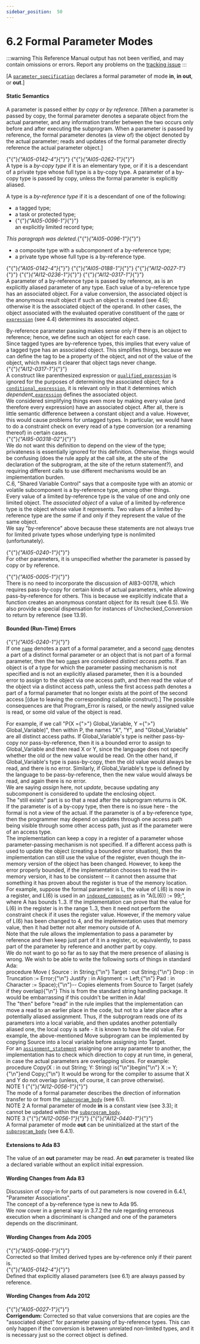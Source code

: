 ---
sidebar_position:  50
---

# 6.2 Formal Parameter Modes

:::warning
This Reference Manual output has not been verified,
and may contain omissions or errors.
Report any problems on the [tracking issue](https://github.com/ada-lang-io/ada-lang-io/issues/20)
:::


<p>[A <code><a href="../AA-6/AA-6.1#S0207">parameter_specification</a></code> declares a formal parameter of mode <strong>in</strong>, <strong>in out</strong>, or <strong>out</strong>.] <br /></p>


#### Static Semantics

<p>A parameter is passed either <em>by copy</em> or <em>by reference</em>. [When a parameter is passed by copy, the formal parameter denotes a separate object from the actual parameter, and any information transfer between the two occurs only before and after executing the subprogram. When a parameter is passed by reference, the formal parameter denotes (a view of) the object denoted by the actual parameter; reads and updates of the formal parameter directly reference the actual parameter object.]<br /></p>

<p>{"{"}<em>{"AI05-0142-4"}</em>{"}"} {"{"}<em>{"AI05-0262-1"}</em>{"}"} <br />A type is a <em>by-copy type</em> if it is an elementary type, or if it is a descendant of a private type whose full type is a by-copy type. A parameter of a by-copy type is passed by copy, unless the formal parameter is explicitly aliased.<br /></p>

<p>A type is a <em>by-reference type</em> if it is a descendant of one of the following: <br /></p>

<ul>
<li>a tagged type;<br /></li>
<li>a task or protected type;<br /></li>
<li>{"{"}<em>{"AI05-0096-1"}</em>{"}"} <br />an explicitly limited record type; <br /></li>
</ul>
<Admonition type="aarm" aarm="note" title="Note: ">
<em>This paragraph was deleted.</em>{"{"}<em>{"AI05-0096-1"}</em>{"}"} <br /></Admonition>

<ul>
<li>a composite type with a subcomponent of a by-reference type;<br /></li>
<li>a private type whose full type is a by-reference type. <br /></li>
</ul>
<p>{"{"}<em>{"AI05-0142-4"}</em>{"}"} {"{"}<em>{"AI05-0188-1"}</em>{"}"} {"{"}<em>{"AI12-0027-1"}</em>{"}"} {"{"}<em>{"AI12-0236-1"}</em>{"}"} {"{"}<em>{"AI12-0317-1"}</em>{"}"} <br />A parameter of a by-reference type is passed by reference, as is an explicitly aliased parameter of any type. Each value of a by-reference type has an associated object. For a value conversion, the associated object is the anonymous result object if such an object is created (see 4.6); otherwise it is the associated object of the operand.  In other cases, the object associated with the evaluated operative constituent of the <code><a href="../AA-4/AA-4.1#S0091">name</a></code> or <code><a href="../AA-4/AA-4.4#S0132">expression</a></code> (see 4.4) determines its associated object.<br /></p>

<Admonition type="aarm" aarm="ramification" title="Ramification: ">
<strong></strong>By-reference parameter passing makes sense only if there is an object to reference; hence, we define such an object for each case.<br /></Admonition>

<Admonition type="aarm" aarm="note" title="Note: ">
Since tagged types are by-reference types, this implies that every value of a tagged type has an associated object. This simplifies things, because we can define the tag to be a property of the object, and not of the value of the object, which makes it clearer that object tags never change.<br /></Admonition>

<Admonition type="aarm" aarm="note" title="Note: ">
{"{"}<em>{"AI12-0317-1"}</em>{"}"} <br />A construct like parenthesized expression or <code><a href="../AA-4/AA-4.7#S0163">qualified_expression</a></code> is ignored for the purposes of determining the associated object; for a <code><a href="../AA-4/AA-4.5#S0148">conditional_expression</a></code>, it is relevant only in that it determines which <em>dependent_</em><code><a href="../AA-4/AA-4.4#S0132">expression</a></code> defines the associated object.<br /></Admonition>

<Admonition type="aarm" aarm="note" title="Note: ">
We considered simplifying things even more by making every value (and therefore every expression) have an associated object. After all, there is little semantic difference between a constant object and a value. However, this would cause problems for untagged types. In particular, we would have to do a constraint check on every read of a type conversion (or a renaming thereof) in certain cases.<br /></Admonition>

<Admonition type="aarm" aarm="note" title="Note: ">
{"{"}<em>{"AI95-00318-02"}</em>{"}"} <br />We do not want this definition to depend on the view of the type; privateness is essentially ignored for this definition. Otherwise, things would be confusing (does the rule apply at the call site, at the site of the declaration of the subprogram, at the site of the return statement?), and requiring different calls to use different mechanisms would be an implementation burden.<br /></Admonition>

<Admonition type="aarm" aarm="note" title="Note: ">
C.6, "Shared Variable Control" says that a composite type with an atomic or volatile subcomponent is a by-reference type, among other things.<br /></Admonition>

<Admonition type="aarm" aarm="note" title="Note: ">
Every value of a limited by-reference type is the value of one and only one limited object. The <em>associated object</em> of a value of a limited by-reference type is the object whose value it represents. Two values of a limited by-reference type are the <em>same</em> if and only if they represent the value of the same object.<br /></Admonition>

<Admonition type="aarm" aarm="note" title="Note: ">
We say "by-reference" above because these statements are not always true for limited private types whose underlying type is nonlimited (unfortunately). <br /></Admonition>

<p>{"{"}<em>{"AI05-0240-1"}</em>{"}"} <br />For other parameters, it is unspecified whether the parameter is passed by copy or by reference. <br /></p>

<Admonition type="aarm" aarm="discussion" title="Discussion: ">
<strong></strong>{"{"}<em>{"AI05-0005-1"}</em>{"}"} <br />There is no need to incorporate the discussion of AI83-00178, which requires pass-by-copy for certain kinds of actual parameters, while allowing pass-by-reference for others. This is because we explicitly indicate that a function creates an anonymous constant object for its result (see 6.5). We also provide a special dispensation for instances of Unchecked_Conversion to return by reference (see 13.9). <br /></Admonition>


#### Bounded (Run-Time) Errors

<p>{"{"}<em>{"AI05-0240-1"}</em>{"}"} <br />If one <code><a href="../AA-4/AA-4.1#S0091">name</a></code> denotes a part of a formal parameter, and a second <code><a href="../AA-4/AA-4.1#S0091">name</a></code> denotes a part of a distinct formal parameter or an object that is not part of a formal parameter, then the two <code><a href="../AA-4/AA-4.1#S0091">name</a></code>s are considered <em>distinct access paths</em>. If an object is of a type for which the parameter passing mechanism is not specified and is not an explicitly aliased parameter, then it is a bounded error to assign to the object via one access path, and then read the value of the object via a distinct access path, unless the first access path denotes a part of a formal parameter that no longer exists at the point of the second access [(due to leaving the corresponding callable construct).] The possible consequences are that Program_Error is raised, or the newly assigned value is read, or some old value of the object is read. <br /></p>

<Admonition type="aarm" aarm="discussion" title="Discussion: ">
<strong></strong>For example, if we call "P(X ={">"} Global_Variable, Y ={">"} Global_Variable)", then within P, the names "X", "Y", and "Global_Variable" are all distinct access paths. If Global_Variable's type is neither pass-by-copy nor pass-by-reference, then it is a bounded error to assign to Global_Variable and then read X or Y, since the language does not specify whether the old or the new value would be read. On the other hand, if Global_Variable's type is pass-by-copy, then the old value would always be read, and there is no error. Similarly, if Global_Variable's type is defined by the language to be pass-by-reference, then the new value would always be read, and again there is no error. <br /></Admonition>

<Admonition type="aarm" aarm="reason" title="Reason: ">
<strong></strong>We are saying <em>assign</em> here, not <em>update</em>, because updating any subcomponent is considered to update the enclosing object.<br /></Admonition>

<Admonition type="aarm" aarm="note" title="Note: ">
The "still exists" part is so that a read after the subprogram returns is OK.<br /></Admonition>

<Admonition type="aarm" aarm="note" title="Note: ">
If the parameter is of a by-copy type, then there is no issue here - the formal is not a view of the actual. If the parameter is of a by-reference type, then the programmer may depend on updates through one access path being visible through some other access path, just as if the parameter were of an access type. <br /></Admonition>

<Admonition type="aarm" aarm="implementation-note" title="Implementation Note: ">
<strong></strong>The implementation can keep a copy in a register of a parameter whose parameter-passing mechanism is not specified. If a different access path is used to update the object (creating a bounded error situation), then the implementation can still use the value of the register, even though the in-memory version of the object has been changed. However, to keep the error properly bounded, if the implementation chooses to read the in-memory version, it has to be consistent -- it cannot then assume that something it has proven about the register is true of the memory location. For example, suppose the formal parameter is L, the value of L(6) is now in a register, and L(6) is used in an <code><a href="../AA-4/AA-4.1#S0096">indexed_component</a></code> as in "A(L(6)) := 99;", where A has bounds 1..3. If the implementation can prove that the value for L(6) in the register is in the range 1..3, then it need not perform the constraint check if it uses the register value. However, if the memory value of L(6) has been changed to 4, and the implementation uses that memory value, then it had better not alter memory outside of A.<br /></Admonition>

<Admonition type="aarm" aarm="note" title="Note: ">
Note that the rule allows the implementation to pass a parameter by reference and then keep just part of it in a register, or, equivalently, to pass part of the parameter by reference and another part by copy. <br /></Admonition>

<Admonition type="aarm" aarm="reason" title="Reason: ">
<strong></strong>We do not want to go so far as to say that the mere presence of aliasing is wrong. We wish to be able to write the following sorts of things in standard Ada: <br /></Admonition>

<CodeBlock>
procedure Move ( Source  : in  String;{"\n"}                 Target  : out String;{"\n"}                 Drop    : in  Truncation := Error;{"\n"}                 Justify : in  Alignment  := Left;{"\n"}                 Pad     : in  Character  := Space);{"\n"}-- Copies elements from Source to Target (safely if they overlap){"\n"}

</CodeBlock>
<Admonition type="aarm" aarm="note" title="Note: ">
This is from the standard string handling package. It would be embarrassing if this couldn't be written in Ada!<br /></Admonition>

<Admonition type="aarm" aarm="note" title="Note: ">
The "then" before "read" in the rule implies that the implementation can move a read to an earlier place in the code, but not to a later place after a potentially aliased assignment. Thus, if the subprogram reads one of its parameters into a local variable, and then updates another potentially aliased one, the local copy is safe - it is known to have the old value. For example, the above-mentioned Move subprogram can be implemented by copying Source into a local variable before assigning into Target.<br /></Admonition>

<Admonition type="aarm" aarm="note" title="Note: ">
For an <code><a href="../AA-5/AA-5.2#S0173">assignment_statement</a></code> assigning one array parameter to another, the implementation has to check which direction to copy at run time, in general, in case the actual parameters are overlapping slices. For example: <br /></Admonition>

<CodeBlock>
procedure Copy(X : in out String; Y: String) is{"\n"}begin{"\n"}    X := Y;{"\n"}end Copy;{"\n"}

</CodeBlock>
<Admonition type="aarm" aarm="note" title="Note: ">
It would be wrong for the compiler to assume that X and Y do not overlap (unless, of course, it can prove otherwise). <br /></Admonition>

<Admonition type="aarm" aarm="note" title="Note: ">
NOTE 1   {"{"}<em>{"AI12-0056-1"}</em>{"}"} <br />The mode of a formal parameter describes the direction of information transfer to or from the <code><a href="../AA-6/AA-6.3#S0216">subprogram_body</a></code> (see 6.1).<br /></Admonition>

<Admonition type="aarm" aarm="note" title="Note: ">
NOTE 2   A formal parameter of mode <strong>in</strong> is a constant view (see 3.3); it cannot be updated within the <code><a href="../AA-6/AA-6.3#S0216">subprogram_body</a></code>.<br /></Admonition>

<Admonition type="aarm" aarm="note" title="Note: ">
NOTE 3   {"{"}<em>{"AI12-0056-1"}</em>{"}"} {"{"}<em>{"AI12-0440-1"}</em>{"}"} <br />A formal parameter of mode <strong>out</strong> can be uninitialized at the start of the <code><a href="../AA-6/AA-6.3#S0216">subprogram_body</a></code> (see 6.4.1). <br /></Admonition>


#### Extensions to Ada 83

<Admonition type="aarm" aarm="note" title="Note: ">
The value of an <strong>out</strong> parameter may be read. An <strong>out</strong> parameter is treated like a declared variable without an explicit initial expression. <br /></Admonition>


#### Wording Changes from Ada 83

<Admonition type="aarm" aarm="note" title="Note: ">
Discussion of copy-in for parts of out parameters is now covered in 6.4.1, "Parameter Associations".<br /></Admonition>

<Admonition type="aarm" aarm="note" title="Note: ">
The concept of a by-reference type is new to Ada 95.<br /></Admonition>

<Admonition type="aarm" aarm="note" title="Note: ">
We now cover in a general way in 3.7.2 the rule regarding erroneous execution when a discriminant is changed and one of the parameters depends on the discriminant. <br /></Admonition>


#### Wording Changes from Ada 2005

<Admonition type="aarm" aarm="correction" title="Correction:">
{"{"}<em>{"AI05-0096-1"}</em>{"}"} <strong><br /></strong> Corrected so that limited derived types are by-reference only if their parent is.<br /></Admonition>

<Admonition type="aarm" aarm="note" title="Note: ">
{"{"}<em>{"AI05-0142-4"}</em>{"}"} <br />Defined that explicitly aliased parameters (see 6.1) are always passed by reference. <br /></Admonition>


#### Wording Changes from Ada 2012

<Admonition type="aarm" aarm="note" title="Note: ">
{"{"}<em>{"AI05-0027-1"}</em>{"}"} <strong><br />Corrigendum:</strong> Corrected so that value conversions that are copies are the "associated object" for parameter passing of by-reference types. This can only happen if the conversion is between unrelated non-limited types, and it is necessary just so the correct object is defined. <br /></Admonition>

